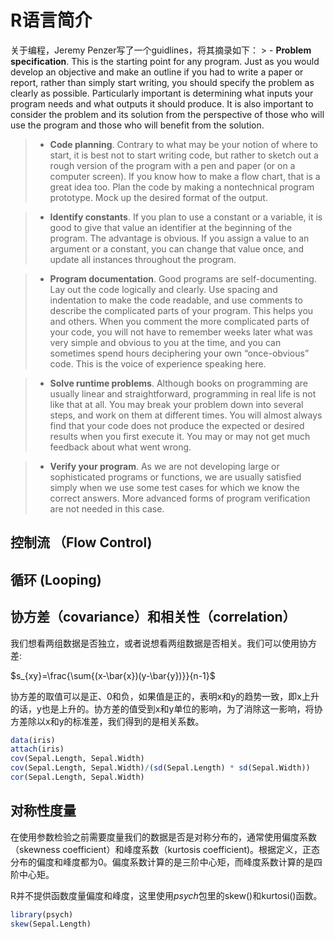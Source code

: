 # R语言简介

关于编程，Jeremy Penzer写了一个guidlines，将其摘录如下：
> - **Problem specification**. This is the starting point for any program. Just as you would develop an objective and make an outline if you had to write a paper or report, rather than simply start writing, you should specify the problem as clearly as possible. Particularly important is determining what inputs your program needs and what outputs it should produce. It is also important to consider the problem and its solution from the perspective of those who will use the program and those who will benefit from
the solution.

> - **Code planning**. Contrary to what may be your notion of where to start, it is best not to start writing code, but rather to sketch out a rough version of the program with a pen and paper (or on a computer screen). If you know how to make a flow chart, that is a great idea too. Plan the code by making a nontechnical program prototype. Mock up the desired format of the output.

> - **Identify constants**. If you plan to use a constant or a variable, it is good to give that value an identifier at the beginning of the program. The advantage is obvious. If you assign a value to an argument or a constant, you can change that value once, and update all instances throughout the program.

> - **Program documentation**. Good programs are self-documenting. Lay out the code logically and clearly. Use spacing and indentation to make the code readable, and use comments to describe the complicated parts of your program. This helps you and others. When you comment the more complicated parts of your code, you will not have to remember weeks later what was very simple and obvious to you at the time, and you can sometimes spend hours deciphering your own “once-obvious” code. This is the voice of experience speaking here.

> - **Solve runtime problems**. Although books on programming are usually linear and straightforward, programming in real life is not like that at all. You may break your problem down into several steps, and work on them at different times. You will almost always find that your code does not produce the expected or desired results when you first execute it. You may or may not get much feedback about what went wrong.

> - **Verify your program**. As we are not developing large or sophisticated programs or functions, we are usually satisfied simply when we use some test cases for which we know the correct answers. More advanced forms of program verification are not needed in this case.

## 控制流 （Flow Control)

## 循环 (Looping)


## 协方差（covariance）和相关性（correlation）
我们想看两组数据是否独立，或者说想看两组数据是否相关。我们可以使用协方差:

$s_{xy}=\frac{\sum{(x-\bar{x})(y-\bar{y})}}{n-1}$

协方差的取值可以是正、0和负，如果值是正的，表明x和y的趋势一致，即x上升的话，y也是上升的。协方差的值受到x和y单位的影响，为了消除这一影响，将协方差除以x和y的标准差，我们得到的是相关系数。

```r
data(iris)
attach(iris)
cov(Sepal.Length, Sepal.Width)
cov(Sepal.Length, Sepal.Width)/(sd(Sepal.Length) * sd(Sepal.Width))
cor(Sepal.Length, Sepal.Width)
```

## 对称性度量
在使用参数检验之前需要度量我们的数据是否是对称分布的，通常使用偏度系数（skewness coefficient）和峰度系数（kurtosis coefficient)。根据定义，正态分布的偏度和峰度都为0。偏度系数计算的是三阶中心矩，而峰度系数计算的是四阶中心矩。

R并不提供函数度量偏度和峰度，这里使用*psych*包里的skew()和kurtosi()函数。
```r
library(psych)
skew(Sepal.Length)
```

